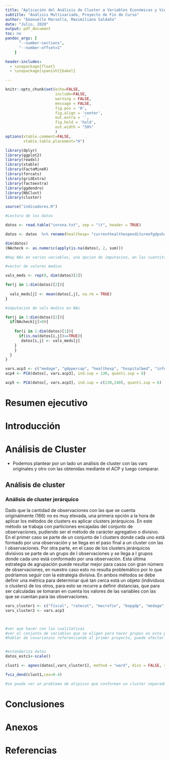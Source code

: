 ```yaml
---
title: "Aplicación del Análisis de Cluster a Variables Económicas y Vinculadas al COVID-19"
subtitle: "Análisis Multivariado, Proyecto de Fin de Curso"
author: "Emanuelle Marsella, Maximiliano Saldaña"
date: "Julio, 2020"
output: pdf_document
toc: no
pandoc_args: [
      "--number-sections",
      "--number-offset=1"
    ]

header-includes:
  - \usepackage{float}
  - \usepackage[spanish]{babel}

---
```



```r
knitr::opts_chunk$set(echo=FALSE,
                      include=FALSE,
                      warning = FALSE,
                      message = FALSE,
                      fig.pos = 'H',
                      fig.align = 'center',
                      out.extra = '',
                      fig.hold = 'hold',
                      out.width = "50%"
                      )
options(xtable.comment=FALSE,
        xtable.table.placement="H")
```





\newpage


```r
library(dplyr)
library(ggplot2)
library(readxl)
library(xtable)
library(FactoMineR)
library(forcats)
library(gridExtra)
library(factoextra)
library(ggdendro)
library(NbClust)
library(cluster)

source("indicadores.R")

```




```r
#Lectura de los datos

datos <- read.table("corona.txt", sep = "\t", header = TRUE)

datos <- datos  %>% rename(healthexp= "currenthealthexpenditureofgdpshx", gdppercap = "gdppercapitaconstant2010us" )
```

```r

dim(datos)
(NAcheck <- as.numeric(apply(is.na(datos), 2, sum)))

#Hay NAs en varias variables, una opcion de imputacion, en las cuantitativas imputar la media y en las cualitativas el modo. Stringency tiene 93 NAs (evaluar sacarla)

#vector de valores medios

vals_meds <- rep(0, dim(datos)[2])

for(j in 1:dim(datos)[2]){
  
  vals_meds[j] <- mean(datos[,j], na.rm = TRUE)
}

#imputacion de vals medios en NAs

for(j in 1:dim(datos)[2]){
  if(NAcheck[j]>0){
    
    for(i in 1:dim(datos)[1]){
      if(is.na(datos[i,j])==TRUE){
       datos[i,j] <- vals_meds[j] 
    }
    }
  }
}

```

```r

vars.acp3 <- c("medage", "gdppercap", "healthexp", "hospitalbed", "infectionrate", "CESI_INDEX")
acp4 <- PCA(datos[, vars.acp3], ind.sup = 130, quanti.sup = 6)

acp5 <- PCA(datos[, vars.acp3], ind.sup = c(130,140), quanti.sup = 6)
```

# Resumen ejecutivo

# Introducción

# Análisis de Cluster

+ Podemos plantear por un lado un análisis de cluster con las vars originales y otro con las obtenidas mediante el ACP y luego comparar.

## Análisis de cluster 

### Análisis de cluster jerárquico

Dado que la cantidad de observaciones con las que se cuenta originalmente (166) no es muy elevada, una primera opción a la hora de aplicar los métodos de clusters es aplicar clusters jerárquicos. En este método se trabaja con particiones encajadas del conjunto de observaciones, pudiendo ser el método de carácter agregativo o divisivo. En el primer caso se parte de un conjunto de I clusters donde cada uno está formado por una observación y se llega en el paso final a un cluster con las I observaciones. Por otra parte, en el caso de los clusters jerárquicos divisivos se parte de un grupo de I observaciones y se llega a I grupos donde cada uno está conformado por una observación. Esta última estrategia de agrupación puede resultar mejor para casos con gran número de observaciones, en nuestro caso esto no resulta problemático por lo que podríamos seguir con la estrategia divisiva. En ambos métodos se debe definir una métrica para determinar qué tan cerca está un objeto (individuos o clusters) de los otros, para esto se recurre a definir distancias, que para ser calculadas se tomaran en cuenta los valores de las variables con las que se cuentan para las observaciones.

```r
vars_cluster1 <- c("fiscal", "ratecut", "macrofin", "bopgdp", "medage", "gdppercap", "healthexp", "hospitalbed", "infectionrate")
vars_cluster2 <- vars.acp3



#ver que hacer con las cualitativas
#ver el conjunto de variables que se eligen para hacer grupos en esta primera en general
#hablar de covarianzas referenciando al primer proyecto, puede afectar si son altas


#estandariza datos
datos_estc1<-scale()

clust1 <- agnes(datos[,vars_cluster1], method = "ward", diss = FALSE, stand = TRUE)

```


```r
fviz_dend(clust1,cex=0.4)

#se puede ver un problema de atipicos que conforman un cluster separado
```


# Conclusiones

# Anexos

# Referencias